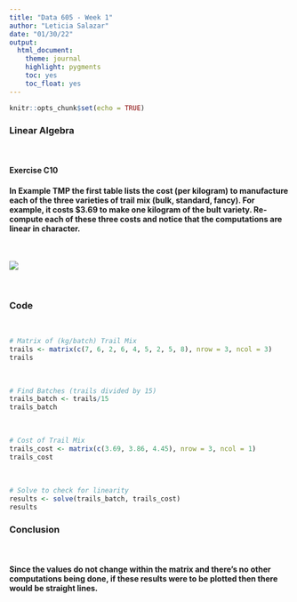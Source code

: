 ```yaml
---
title: "Data 605 - Week 1"
author: "Leticia Salazar"
date: "01/30/22"
output:
  html_document:
    theme: journal
    highlight: pygments
    toc: yes
    toc_float: yes
---
```


```r
knitr::opts_chunk$set(echo = TRUE)
```

### Linear Algebra

$~$

#### Exercise C10

#### In Example TMP the first table lists the cost (per kilogram) to manufacture each of the three varieties of trail mix (bulk, standard, fancy). For example, it costs $3.69 to make one kilogram of the bult variety. Re-compute each of these three costs and notice that the computations are linear in character.

$~$

![](/Users/letiix3/Desktop/Data-605/Week-1/Exercise-TMP-Table.png)

$~$

### Code

$~$

```r
# Matrix of (kg/batch) Trail Mix
trails <- matrix(c(7, 6, 2, 6, 4, 5, 2, 5, 8), nrow = 3, ncol = 3)
trails
```

$~$

```r
# Find Batches (trails divided by 15)
trails_batch <- trails/15
trails_batch
```

$~$

```r
# Cost of Trail Mix
trails_cost <- matrix(c(3.69, 3.86, 4.45), nrow = 3, ncol = 1)
trails_cost
```

$~$

```r
# Solve to check for linearity
results <- solve(trails_batch, trails_cost)
results
```

### Conclusion

$~$

#### Since the values do not change within the matrix and there's no other computations being done, if these results were to be plotted then there would be straight lines. 
